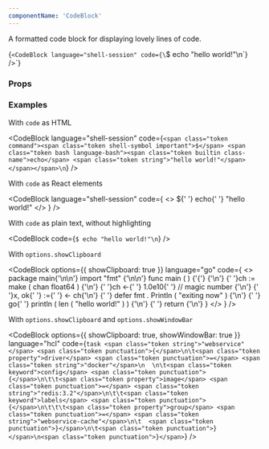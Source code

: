 ```yaml
---
componentName: 'CodeBlock'
---
```


A formatted code block for displaying lovely lines of code.

<LiveComponent>{`<CodeBlock language="shell-session" code={\`<span class="token command"><span class="token shell-symbol important">$</span> <span class="token bash language-bash"><span class="token builtin class-name">echo</span> <span class="token string">"hello world!"</span></span></span>\n\`} />`}</LiveComponent>

### Props

<PropsTable props={componentProps} />

### Examples

With `code` as HTML

<CodeBlock
  language="shell-session"
  code={`<span class="token command"><span class="token shell-symbol important">$</span> <span class="token bash language-bash"><span class="token builtin class-name">echo</span> <span class="token string">"hello world!"</span></span></span>\n`}
/>

With `code` as React elements

<CodeBlock
  language="shell-session"
  code={
    <>
      <span className="token command">
        <span className="token shell-symbol important">$</span>{' '}
        <span className="token bash language-bash">
          <span className="token builtin class-name">echo</span>{' '}
          <span className="token string">"hello world!"</span>
        </span>
      </span>
    </>
  }
/>

With `code` as plain text, without highlighting

<CodeBlock code={`$ echo "hello world!"\n`} />

With `options.showClipboard`

<CodeBlock
  options={{ showClipboard: true }}
  language="go"
  code={
    <>
      <span className="token keyword">package</span> main{'\n\n'}
      <span className="token keyword">import</span> <span className="token string">
        "fmt"
      </span>
      {'\n\n'}
      <span className="token keyword">func</span> <span className="token function">
        main
      </span>
      <span className="token punctuation">(</span>
      <span className="token punctuation">)</span> <span className="token punctuation">
        {'{'}
      </span>
      {'\n'}
      {'    '}ch <span className="token operator">:=</span> <span className="token function">
        make
      </span>
      <span className="token punctuation">(</span>
      <span className="token keyword">chan</span> <span className="token builtin">
        float64
      </span>
      <span className="token punctuation">)</span>
      {'\n'}
      {'    '}ch <span className="token operator">&lt;-</span>{' '}
      <span className="token number">1.0e10</span>{' '}
      <span className="token comment">// magic number</span>
      {'\n'}
      {'    '}x<span className="token punctuation">,</span> ok{' '}
      <span className="token operator">:=</span>{' '}
      <span className="token operator">&lt;-</span> ch{'\n'}
      {'    '}
      <span className="token keyword">defer</span> fmt
      <span className="token punctuation">.</span>
      <span className="token function">Println</span>
      <span className="token punctuation">(</span>
      <span className="token string">"exiting now"</span>
      <span className="token punctuation">)</span>
      {'\n'}
      {'    '}
      <span className="token keyword">go</span>{' '}
      <span className="token function">println</span>
      <span className="token punctuation">(</span>
      <span className="token function">len</span>
      <span className="token punctuation">(</span>
      <span className="token string">"hello world!"</span>
      <span className="token punctuation">)</span>
      <span className="token punctuation">)</span>
      {'\n'}
      {'    '}
      <span className="token keyword">return</span>
      {'\n'}
      <span className="token punctuation">}</span>
    </>
  }
/>

With `options.showClipboard` and `options.showWindowBar`

<CodeBlock
  options={{ showClipboard: true, showWindowBar: true }}
  language="hcl"
  code={`task <span class="token string">"webservice"</span> <span class="token punctuation">{</span>\n\t<span class="token property">driver</span> <span class="token punctuation">=</span> <span class="token string">"docker"</span>\n  \n\t<span class="token keyword">config</span> <span class="token punctuation">{</span>\n\t\t<span class="token property">image</span> <span class="token punctuation">=</span> <span class="token string">"redis:3.2"</span>\n\t\t<span class="token keyword">labels</span> <span class="token punctuation">{</span>\n\t\t\t<span class="token property">group</span> <span class="token punctuation">=</span> <span class="token string">"webservice-cache"</span>\n\t  <span class="token punctuation">}</span>\n\t<span class="token punctuation">}</span>\n<span class="token punctuation">}</span>`}
/>
